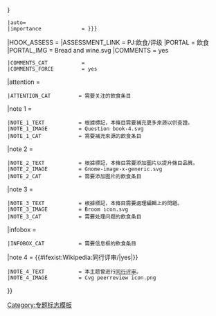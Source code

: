 {{WPBannerMeta
|PROJECT             = 飲食
 |BANNER_NAME        = Template:WikiProject Food and drink
 |substcheck         = <includeonly>{{subst:</includeonly><includeonly>substcheck}}</includeonly>
 |small              = {{{small|}}}
 |category           = {{{category|¬}}}
|category_trad       = yes
 |listas             = {{{listas|}}}
|IMAGE_LEFT          = RM-050 Food sign.png
|MAIN_ARTICLE        = [[飲食]]领域
|BOTTOM_TEXT         = <div style="background: #FFD699; text-align: center">'''此評級可能僅依據专题质量标准所標示，歡迎提出修改、共識討論或重評。'''</div>
|QUALITY_SCALE       = subpage
|class               = {{{class|{{{1|}}}}}}
 |auto={{{auto|}}}
 |importance             = {{{importance|{{{2|}}}}}}
|HOOK_ASSESS = {{WPBannerMeta/hooks/qualimpintersect
 |QUALITY_SCALE  = extended
 |class          = {{{class|}}}
 |importance     = {{{importance|}}}
 |category       = {{{category|¬}}}
 |category_trad  = yes
 |ASSESSMENT_CAT = 飲食条目
 |BANNER_NAME    = Template:WikiProject Food and drink
}}
|ASSESSMENT_LINK         = PJ:飲食/评级
|PORTAL                  = 飲食
|PORTAL_IMG              = Bread and wine.svg
|COMMENTS                = yes
 |COMMENTS_CAT           =
 |COMMENTS_FORCE         = yes
|attention              = {{{attention|}}}
 |ATTENTION_CAT         = 需要关注的飲食条目
|note 1                 = {{{ref|}}}
 |NOTE_1_TEXT           = 根據標記，本條目需要補充更多來源以供查證。
 |NOTE_1_IMAGE          = Question book-4.svg
 |NOTE_1_CAT            = 需要補充來源的飲食条目
|note 2                 = {{{photo|}}}
 |NOTE_2_TEXT           = 根據標記，本條目需要添加圖片以提升條目品質。
 |NOTE_2_IMAGE          = Gnome-image-x-generic.svg
 |NOTE_2_CAT            = 需要添加图片的飲食条目
|note 3                 = {{{problem|}}}
 |NOTE_3_TEXT           = 根據標記，本條目需要處理編輯上的問題。
 |NOTE_3_IMAGE          = Broom icon.svg
 |NOTE_3_CAT            = 需要处理问题的飲食条目
|infobox                = {{{needs-infobox|}}}
 |INFOBOX_CAT           = 需要信息框的飲食条目
|note 4                 = {{#ifexist:Wikipedia:同行评审/{{BASEPAGENAME}}|yes|}}
 |NOTE_4_TEXT           = 本主题曾进行[[Wikipedia:同行评审/{{BASEPAGENAME}}|同行评审]]。
 |NOTE_4_IMAGE          = Cvg peerreview icon.png
}}<noinclude>{{documentation}}[[Category:专题标志模板]]</noinclude>